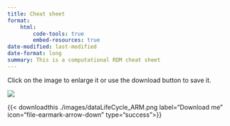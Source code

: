 ```yaml
---
title: Cheat sheet
format: 
    html:
        code-tools: true
        embed-resources: true
date-modified: last-modified
date-format: long
summary: This is a computational RDM cheat sheet
---
```

<!--
https://github.com/shafayetShafee/downloadthis?tab=readme-ov-file
-->
:::{.callout-tip  appearance="simple"}
Click on the image to enlarge it or use the download button to save it.
:::

![](./images/dataLifeCycle_ARM.png){.lightbox}

{{< downloadthis ./images/dataLifeCycle_ARM.png label="Download me" icon="file-earmark-arrow-down" type="success">}}
